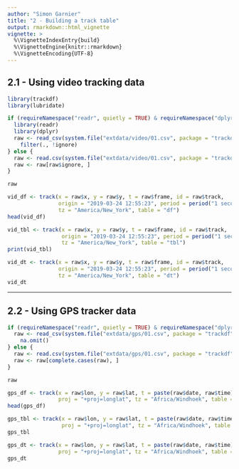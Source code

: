 ```yaml
---
author: "Simon Garnier"
title: "2 - Building a track table"
output: rmarkdown::html_vignette
vignette: >
  %\VignetteIndexEntry{build}
  %\VignetteEngine{knitr::rmarkdown}
  %\VignetteEncoding{UTF-8}
---
```


## 2.1 - Using video tracking data

```r
library(trackdf)
library(lubridate)

if (requireNamespace("readr", quietly = TRUE) & requireNamespace("dplyr", quietly = TRUE)) {
  library(readr)
  library(dplyr)
  raw <- read_csv(system.file("extdata/video/01.csv", package = "trackdf")) %>%
    filter(., !ignore)
} else {
  raw <- read.csv(system.file("extdata/video/01.csv", package = "trackdf"))
  raw <- raw[raw$ignore, ]
}

raw
```

```r
vid_df <- track(x = raw$x, y = raw$y, t = raw$frame, id = raw$track, 
                origin = "2019-03-24 12:55:23", period = period("1 second") / 30, 
                tz = "America/New_York", table = "df")
head(vid_df)
```

```r
vid_tbl <- track(x = raw$x, y = raw$y, t = raw$frame, id = raw$track, 
                 origin = "2019-03-24 12:55:23", period = period("1 second") / 30, 
                 tz = "America/New_York", table = "tbl")
print(vid_tbl)
```

```r
vid_dt <- track(x = raw$x, y = raw$y, t = raw$frame, id = raw$track, 
                origin = "2019-03-24 12:55:23", period = period("1 second") / 30, 
                tz = "America/New_York", table = "dt")
vid_dt
```

---

## 2.2 - Using GPS tracker data

```r
if (requireNamespace("readr", quietly = TRUE) & requireNamespace("dplyr", quietly = TRUE)) {
  raw <- read_csv(system.file("extdata/gps/01.csv", package = "trackdf")) %>%
    na.omit()
} else {
  raw <- read.csv(system.file("extdata/gps/01.csv", package = "trackdf"))
  raw <- raw[complete.cases(raw), ]
}

raw
```

```r
gps_df <- track(x = raw$lon, y = raw$lat, t = paste(raw$date, raw$time), id = 1,  
                proj = "+proj=longlat", tz = "Africa/Windhoek", table = "df")
head(gps_df)
```

```r
gps_tbl <- track(x = raw$lon, y = raw$lat, t = paste(raw$date, raw$time), id = 1,  
                 proj = "+proj=longlat", tz = "Africa/Windhoek", table = "tbl")
gps_tbl
```

```r
gps_dt <- track(x = raw$lon, y = raw$lat, t = paste(raw$date, raw$time), id = 1,  
                proj = "+proj=longlat", tz = "Africa/Windhoek", table = "dt")
gps_dt
```